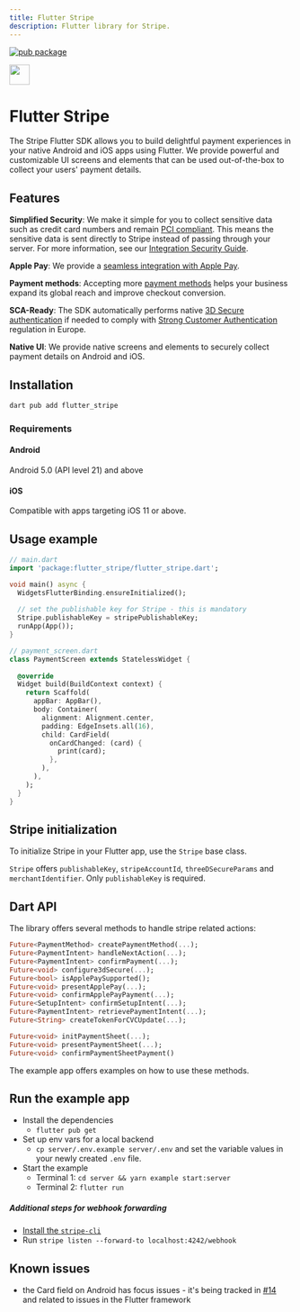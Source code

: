 ```yaml
---
title: Flutter Stripe
description: Flutter library for Stripe.
---
```


[![pub package](https://img.shields.io/pub/v/flutter_stripe.svg)](https://pub.dev/packages/flutter_stripe)

<img src="https://user-images.githubusercontent.com/19904063/116995247-20519e80-acda-11eb-8e1b-7d0efbd193ad.png" height="36" />


# Flutter Stripe

The Stripe Flutter SDK allows you to build delightful payment experiences in your native Android and iOS apps using Flutter. We provide powerful and customizable UI screens and elements that can be used out-of-the-box to collect your users' payment details.

## Features

**Simplified Security**: We make it simple for you to collect sensitive data such as credit card numbers and remain [PCI compliant](https://stripe.com/docs/security#pci-dss-guidelines). This means the sensitive data is sent directly to Stripe instead of passing through your server. For more information, see our [Integration Security Guide](https://stripe.com/docs/security).

**Apple Pay**: We provide a [seamless integration with Apple Pay](https://stripe.com/docs/apple-pay).

**Payment methods**: Accepting more [payment methods](https://stripe.com/docs/payments/payment-methods/overview) helps your business expand its global reach and improve checkout conversion.

**SCA-Ready**: The SDK automatically performs native [3D Secure authentication](https://stripe.com/docs/payments/3d-secure) if needed to comply with [Strong Customer Authentication](https://stripe.com/docs/strong-customer-authentication) regulation in Europe.

**Native UI**: We provide native screens and elements to securely collect payment details on Android and iOS.

## Installation

```sh
dart pub add flutter_stripe
```

### Requirements

#### Android

Android 5.0 (API level 21) and above

#### iOS

Compatible with apps targeting iOS 11 or above.

## Usage example

```dart
// main.dart
import 'package:flutter_stripe/flutter_stripe.dart';

void main() async {
  WidgetsFlutterBinding.ensureInitialized();
  
  // set the publishable key for Stripe - this is mandatory
  Stripe.publishableKey = stripePublishableKey;
  runApp(App());
}

// payment_screen.dart
class PaymentScreen extends StatelessWidget {
  
  @override
  Widget build(BuildContext context) {
    return Scaffold(
      appBar: AppBar(),
      body: Container(
        alignment: Alignment.center,
        padding: EdgeInsets.all(16),
        child: CardField(
          onCardChanged: (card) {
            print(card);
          },
        ),
      ),
    );
  }
}
```

## Stripe initialization

To initialize Stripe in your Flutter app, use the `Stripe` base class.

`Stripe` offers `publishableKey`, `stripeAccountId`, `threeDSecureParams` and `merchantIdentifier`. Only `publishableKey` is required.

## Dart API
The library offers several methods to handle stripe related actions:
```dart
Future<PaymentMethod> createPaymentMethod(...);
Future<PaymentIntent> handleNextAction(...);
Future<PaymentIntent> confirmPayment(...);
Future<void> configure3dSecure(...);
Future<bool> isApplePaySupported();
Future<void> presentApplePay(...);
Future<void> confirmApplePayPayment(...);
Future<SetupIntent> confirmSetupIntent(...);
Future<PaymentIntent> retrievePaymentIntent(...);
Future<String> createTokenForCVCUpdate(...);

Future<void> initPaymentSheet(...);
Future<void> presentPaymentSheet(...);
Future<void> confirmPaymentSheetPayment()
```
The example app offers examples on how to use these methods.

## Run the example app

- Install the dependencies
    - `flutter pub get`
- Set up env vars for a local backend
    - `cp server/.env.example server/.env` and set the variable values in your newly created `.env` file.
- Start the example
    - Terminal 1: `cd server && yarn example start:server`
    - Terminal 2: `flutter run`

##### Additional steps for webhook forwarding

- [Install the `stripe-cli`](https://stripe.com/docs/stripe-cli)
- Run `stripe listen --forward-to localhost:4242/webhook`

## Known issues

- the Card field on Android has focus issues - it's being tracked in [#14](https://github.com/flutter-stripe/flutter_stripe/issues/14) and related to issues in the Flutter framework
